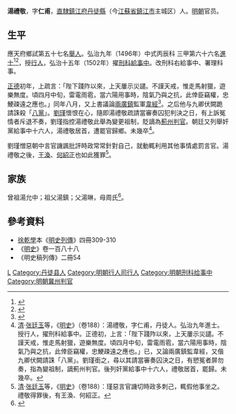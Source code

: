 {{明清人物信息框
| 姓名 = 湯禮敬
| 原名 =
| 圖片名稱= 
| 圖片大小 =
| 圖片說明 = 
| 最高職務 = 刑科右給事中
| 國家 = 大明 
| 爵位 =
| 籍貫 = 直隸鎮江府丹陽縣
| 族裔 = 
| 字號 = 字仁甫
| 諡號 =
| 出生日期 = 生年不詳
| 出生地點 = <!---直隸鎮江府丹陽縣--->
| 逝世日期 = 卒年不詳
| 逝世地點 =
| 墓葬 =
| 配偶 = 
| 親屬 = 
| 出身 =
* 弘治九年丙辰科同進士出身
| 經歷 =
| 著作 =  
}}
'''湯禮敬'''，字'''仁甫'''，[[南直隸|直隸]][[鎮江府|鎮江府]][[丹徒縣|丹徒縣]]（今[[江蘇省|江蘇省]][[鎮江市|鎮江市]]主城区）人。[[明朝|明朝]]官员。

== 生平 ==
應天府鄉試第五十七名[[舉人|舉人]]。弘治九年（1496年）中式丙辰科<!---會試第一百六十八名--->三甲第六十六名[[進士|進士]]<ref>{{Cite book|title=《[[皇明贡举考|皇明贡举考]]》卷五|last=（明）[[张朝瑞|张朝瑞]]|first=|publisher=《续修四库全书》史部第828册|year=|isbn=|location=|pages=}}</ref><ref>{{Cite book|title=贡举志五种 上|last=鲁小俊，江俊伟著|first=|publisher=武汉：武汉大学出版社|year=2009|isbn=978-7-307-07043-1|location=|pages=}}</ref>，授[[行人|行人]]，弘治十五年（1502年）擢[[刑科|刑科]][[給事中|給事中]]。改刑科右給事中、署理科事。

[[正德_(明)|正德]]初年，上疏言：「陛下踐阼以來，上天屢示災譴。不謹天戒，惟走馬射獵，遊樂無度。頃四月中旬，雷電雨雹，當六陽用事時，陰氣乃與之抗，此倖臣竊權，忠鯁疎遠之應也。」同年八月，又上書議論[[兩廣鎮|兩廣鎮]]監軍[[韋經|韋經]]<ref>{{Cite book|title=明代宦官政治 增订本|last=卫建林著|first=|publisher=石家庄：花山文艺出版社|year=1998.04|isbn=7-80611-618-4|location=|pages=315}}</ref>。之后他与九卿伏闕跪請誅殺「[[八黨|八黨]]」。[[劉瑾|劉瑾]]懷恨在心，隨即湯禮敬疏請當審奏囚犯判決之日，有上訴冤情者斥退不奏，劉瑾指控湯禮敬此舉為變更祖制，貶謫為[[薊州|薊州]][[判官|判官]]。朝廷又列舉奸黨給事中十六人，湯禮敬居首，遭罷官歸鄉。未幾卒<ref>[[清|清]]·[[张廷玉|张廷玉]]等，《[[明史|明史]]》（卷188）：湯禮敬，字仁甫，丹徒人。弘治九年進士。授行人，擢刑科給事中。正德初，上言：「陛下踐阼以來，上天屢示災譴。不謹天戒，惟走馬射獵，遊樂無度。頃四月中旬，雷電雨雹，當六陽用事時，陰氣乃與之抗，此倖臣竊權，忠鯁疎遠之應也。」已，又論兩廣鎮監韋經，又偕九卿伏闕請誅「八黨」。劉瑾銜之，尋以其請當審奏囚決之日，有愬冤者屏勿奏，指為變祖制，謫薊州判官。後列奸黨給事中十六人，禮敬居首，罷歸。未幾卒。</ref>。

劉瑾憎惡朝中言官譏諷批評時政常常針對自己，就動輒利用其他事情處罰言官。湯禮敬之後，[[王渙|王渙]]、[[何紹正|何紹正]]也如此獲罪<ref>[[清|清]]·[[张廷玉|张廷玉]]等，《[[明史|明史]]》（卷188）：瑾惡言官譏切時政多刺己，輒假他事坐之。禮敬得罪後，有王渙、何紹正。</ref>。

== 家族 ==
曾祖湯允中；祖父湯鎮；父湯琳，母周氏<ref>{{Cite book|title=天一阁藏明代科举录选刊 登科录 点校本|last=龚延明主编|first=|publisher=宁波出版社|year=2016|isbn=978-7-5526-2320-8|location=宁波|pages=|quote=《明代登科錄彙編》之《弘治九年進士登科錄》}}</ref>。
 
== 參考資料 ==
{{reflist}}
*[[徐乾學|徐乾學]]本《[[明史列傳|明史列傳]]》四冊309-310  
*《[[明史|明史]]》卷一百八十八
*《明史稿列傳》二冊54

{{弘治九年丙辰科殿試金榜}}

{{Authority control}}

{{DEFAULTSORT:Tang湯}}
[[Category:湯姓|L]]
[[Category:丹徒县人|Category:丹徒县人]]
[[Category:明朝行人司行人|Category:明朝行人司行人]]
[[Category:明朝刑科给事中|Category:明朝刑科给事中]]
[[Category:明朝冀州判官|Category:明朝冀州判官]]